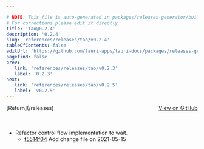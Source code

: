 ```yaml
---

# NOTE: This file is auto-generated in packages/releases-generator/build.ts
# For corrections please edit it directly
title: 'tao@0.2.4'
description: '0.2.4'
slug: 'references/releases/tao/v0.2.4'
tableOfContents: false
editUrl: 'https://github.com/tauri-apps/tauri-docs/packages/releases-generator/build.ts'
pagefind: false
prev:
   link: 'references/releases/tao/v0.2.3'
   label: '0.2.3'
next:
   link: 'references/releases/tao/v0.2.5'
   label: 'v0.2.5'
---
```


<div style="margin-bottom:3rem; display: flex; justify-content: space-between; align-items: center"><span>[Return](/releases)</span><span><a href="https://github.com/tauri-apps/tao/releases/tag/tao-v0.2.4">View on GitHub</a></span></div>

- Refactor control flow implementation to wait.
  - [f5514f04](https://github.com/tauri-apps/tao/commit/f5514f04819f13493e75dfc844c7b06ec17bb071) Add change file on 2021-05-15

